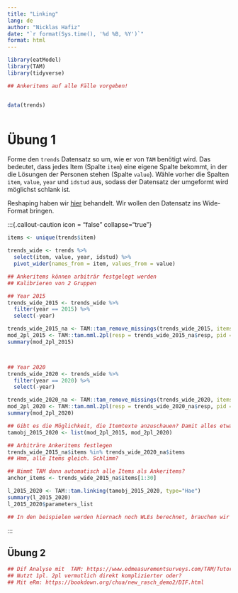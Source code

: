 ```yaml
---
title: "Linking"
lang: de
author: "Nicklas Hafiz"
date: "`r format(Sys.time(), '%d %B, %Y')`"
format: html
---
```


```r
library(eatModel)
library(TAM)
library(tidyverse)

## Ankeritems auf alle Fälle vorgeben!


data(trends)



```

# Übung 1
Forme den `trends` Datensatz so um, wie er von `TAM` benötigt wird. Das bedeutet, dass jedes Item (Spalte `item`) eine eigene Spalte bekommt, in der die Lösungen der Personen stehen (Spalte `value`). Wähle vorher die Spalten `item`, `value`, `year` und `idstud` aus, sodass der Datensatz der umgeformt wird möglichst schlank ist.

:::{.callout-tip collapse="true"}
Reshaping haben wir [hier]() behandelt. Wir wollen den Datensatz ins Wide-Format bringen. 
:::

:::{.callout-caution icon = "false" collapse="true"}
```r

items <- unique(trends$item)

trends_wide <- trends %>% 
  select(item, value, year, idstud) %>%
  pivot_wider(names_from = item, values_from = value)

## Ankeritems können arbiträr festgelegt werden
## Kalibrieren von 2 Gruppen

## Year 2015
trends_wide_2015 <- trends_wide %>% 
  filter(year == 2015) %>% 
  select(-year)

trends_wide_2015_na <- TAM::tam_remove_missings(trends_wide_2015, items=items)
mod_2pl_2015 <- TAM::tam.mml.2pl(resp = trends_wide_2015_na$resp, pid = trends_wide_2015_na$dat$idstud)
summary(mod_2pl_2015)



## Year 2020
trends_wide_2020 <- trends_wide %>% 
  filter(year == 2020) %>% 
  select(-year)

trends_wide_2020_na <- TAM::tam_remove_missings(trends_wide_2020, items=items)
mod_2pl_2020 <- TAM::tam.mml.2pl(resp = trends_wide_2020_na$resp, pid = trends_wide_2020_na$dat$idstud)
summary(mod_2pl_2020)

## Gibt es die Möglichkeit, die Itemtexte anzuschauen? Damit alles etwas weniger abstrakt wird. 
tamobj_2015_2020 <- list(mod_2pl_2015, mod_2pl_2020)

## Arbiträre Ankeritems festlegen
trends_wide_2015_na$items %in% trends_wide_2020_na$items
## Hmm, alle Items gleich. Schlimm?

## Nimmt TAM dann automatisch alle Items als Ankeritems?
anchor_items <- trends_wide_2015_na$items[1:30]

l_2015_2020 <- TAM::tam.linking(tamobj_2015_2020, type="Hae")
summary(l_2015_2020)
l_2015_2020$parameters_list

## In den beispielen werden hiernach noch WLEs berechnet, brauchen wir das?

```
:::

## Übung 2
```r
## Dif Analyse mit  TAM: https://www.edmeasurementsurveys.com/TAM/Tutorials/7DIF.htm
## Nutzt 1pl. 2pl vermutlich direkt komplizierter oder? 
## Mit eRm: https://bookdown.org/chua/new_rasch_demo2/DIF.html


```


